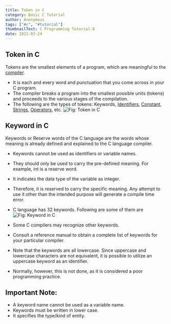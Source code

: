 ```yaml
---
title: Token in C
category: Basic C Tutorial
author: Anonymous
tags: ["#c", "#tutorial"]
thumbnailText: C Programming Tutorial-8
date: 2021-03-24
---
```


## Token in C
Tokens are the smallest elements of a program, which are meaningful to the [compiler](https://whatis.techtarget.com/definition/compiler#:~:text=A%20compiler%20is%20a%20special,a%20time%20using%20an%20editor.).
- It is each and every word and punctuation that you come across in your C program.
- The compiler breaks a program into the smallest possible units (tokens) and proceeds to the various stages of the compilation.
- The following are the types of tokens: Keywords, [Identifiers](https://funycode.com/identifier-in-c/), [Constant](https://funycode.com/constant-in-c/), [Strings](https://funycode.com/string-in-c/), [Operators](https://funycode.com/operator-in-c/), etc.
![ Fig: Token in C](../../assets/cPic/tkn-1.png)

## Keyword in C

Keywords or Reserve words of the C language are the words whose meaning is already defined and explained to the C language compiler.
-  Keywords cannot be used as identifiers or variable names.
- They should only be used to carry the pre-defined meaning. For example, int is a reserve word.
- It indicates the data type of the variable as integer.
- Therefore, it is reserved to carry the specific meaning. Any attempt to use it other than the intended purpose will generate a compile time error.
- C language has 32 keywords. Following are some of them are
![ Fig: Keyword in C](../../assets/cPic/tkn-2.png)

- Some C compilers may recognize other keywords.
- Consult a reference manual to obtain a complete list of keywords for your particular compiler.
- Note that the keywords are all lowercase. Since uppercase and lowercase characters are not equivalent, it is possible to utilize an uppercase keyword as an identifier.
- Normally, however, this is not done, as it is considered a poor programming practice.
## Important Note:

- A keyword name cannot be used as a variable name.
- Keywords must be written in lower case.
- It specifies the type/kind of entity.
